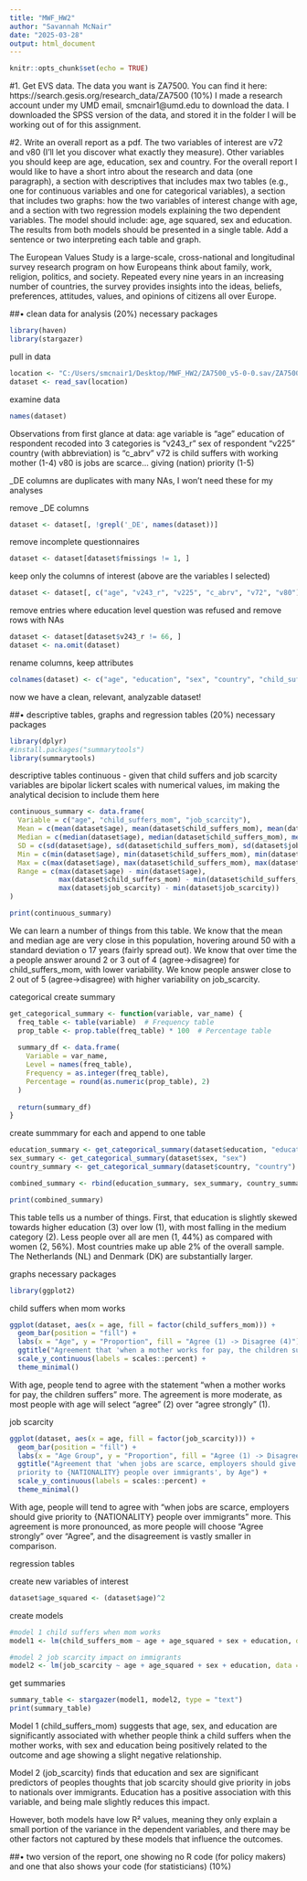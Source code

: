 ```yaml
---
title: "MWF_HW2"
author: "Savannah McNair"
date: "2025-03-28"
output: html_document
---
```


```r
knitr::opts_chunk$set(echo = TRUE)
```

#1. Get EVS data. The data you want is ZA7500. You can find it here: https://search.gesis.org/research_data/ZA7500 (10%)
I made a research account under my UMD email, smcnair1@umd.edu to download the data. I downloaded the SPSS version of the data, and stored it in the folder I will be working out of for this assignment.

#2. Write an overall report as a pdf.
The two variables of interest are v72 and v80 (I’ll let you discover what exactly they measure). Other variables
you should keep are age, education, sex and country. For the overall report I would like to have a short
intro about the research and data (one paragraph), a section with descriptives that includes max two tables
(e.g., one for continuous variables and one for categorical variables), a section that includes two graphs: how
the two variables of interest change with age, and a section with two regression models explaining the two
dependent variables. The model should include: age, age squared, sex and education. The results from both
models should be presented in a single table. Add a sentence or two interpreting each table and graph.

The European Values Study is a large-scale, cross-national and longitudinal survey research program on how Europeans think about family, work, religion, politics, and society. Repeated every nine years in an increasing number of countries, the survey provides insights into the ideas, beliefs, preferences, attitudes, values, and opinions of citizens all over Europe.

##• clean data for analysis (20%)
necessary packages
```r
library(haven)
library(stargazer)
```

pull in data 
```r
location <- "C:/Users/smcnair1/Desktop/MWF_HW2/ZA7500_v5-0-0.sav/ZA7500_v5-0-0.sav"
dataset <- read_sav(location)
```

examine data 
```r
names(dataset)
```

Observations from first glance at data:
age variable is "age"
education of respondent recoded into 3 categories is "v243_r"
sex of respondent "v225"
country (with abbreviation) is "c_abrv"
v72 is child suffers with working mother (1-4)
v80 is jobs are scarce... giving (nation) priority (1-5)

_DE columns are duplicates with many NAs, I won't need these for my analyses

remove _DE columns
```r
dataset <- dataset[, !grepl('_DE', names(dataset))]
```

remove incomplete questionnaires
```r
dataset <- dataset[dataset$fmissings != 1, ]
```

keep only the columns of interest (above are the variables I selected)
```r
dataset <- dataset[, c("age", "v243_r", "v225", "c_abrv", "v72", "v80")]
```

remove entries where education level question was refused and remove rows with NAs
```r
dataset <- dataset[dataset$v243_r != 66, ]
dataset <- na.omit(dataset)
```

rename columns, keep attributes
```r
colnames(dataset) <- c("age", "education", "sex", "country", "child_suffers_mom", "job_scarcity")
```

now we have a clean, relevant, analyzable dataset!

##• descriptive tables, graphs and regression tables (20%)
necessary packages
```r
library(dplyr)
#install.packages("summarytools")
library(summarytools)
```

descriptive tables
continuous - given that child suffers and job scarcity variables are bipolar lickert scales with numerical values, im making the analytical decision to include them here
```r
continuous_summary <- data.frame(
  Variable = c("age", "child_suffers_mom", "job_scarcity"),
  Mean = c(mean(dataset$age), mean(dataset$child_suffers_mom), mean(dataset$job_scarcity)),
  Median = c(median(dataset$age), median(dataset$child_suffers_mom), median(dataset$job_scarcity)),
  SD = c(sd(dataset$age), sd(dataset$child_suffers_mom), sd(dataset$job_scarcity)),
  Min = c(min(dataset$age), min(dataset$child_suffers_mom), min(dataset$job_scarcity)),
  Max = c(max(dataset$age), max(dataset$child_suffers_mom), max(dataset$job_scarcity)),
  Range = c(max(dataset$age) - min(dataset$age), 
            max(dataset$child_suffers_mom) - min(dataset$child_suffers_mom),
            max(dataset$job_scarcity) - min(dataset$job_scarcity))
)
```
```r
print(continuous_summary)
```
We can learn a number of things from this table. We know that the mean and median age are very close in this population, hovering around 50 with a standard deviation o 17 years (fairly spread out). We know that over time the a people answer around 2 or 3 out of 4 (agree->disagree) for child_suffers_mom, with lower variability. We know people answer close to 2 out of 5 (agree->disagree) with higher variability on job_scarcity. 

categorical 
create summary
```r
get_categorical_summary <- function(variable, var_name) {
  freq_table <- table(variable)  # Frequency table
  prop_table <- prop.table(freq_table) * 100  # Percentage table
  
  summary_df <- data.frame(
    Variable = var_name,
    Level = names(freq_table),
    Frequency = as.integer(freq_table),
    Percentage = round(as.numeric(prop_table), 2)
  )
  
  return(summary_df)
}
```

create summmary for each and append to one table
```r
education_summary <- get_categorical_summary(dataset$education, "education")
sex_summary <- get_categorical_summary(dataset$sex, "sex")
country_summary <- get_categorical_summary(dataset$country, "country")

combined_summary <- rbind(education_summary, sex_summary, country_summary)

print(combined_summary)
```

This table tells us a number of things. First, that education is slightly skewed towards higher education (3) over low (1), with most falling in the medium category (2). Less people over all are men (1, 44%) as compared with women (2, 56%). Most countries make up able 2% of the overall sample. The Netherlands (NL) and Denmark (DK) are substantially larger.

graphs
necessary packages
```r
library(ggplot2)
```

child suffers when mom works
```r
ggplot(dataset, aes(x = age, fill = factor(child_suffers_mom))) +
  geom_bar(position = "fill") +
  labs(x = "Age", y = "Proportion", fill = "Agree (1) -> Disagree (4)") +
  ggtitle("Agreement that 'when a mother works for pay, the children suffers', by Age") +
  scale_y_continuous(labels = scales::percent) +  
  theme_minimal()
```
With age, people tend to agree with the statement "when a mother works for pay, the children suffers" more. The agreement is more moderate, as most people with age will select "agree" (2) over "agree strongly" (1).

job scarcity
```r
ggplot(dataset, aes(x = age, fill = factor(job_scarcity))) +
  geom_bar(position = "fill") +
  labs(x = "Age Group", y = "Proportion", fill = "Agree (1) -> Disagree (5)") +
  ggtitle("Agreement that 'when jobs are scarce, employers should give 
  priority to {NATIONALITY} people over immigrants', by Age") +
  scale_y_continuous(labels = scales::percent) +
  theme_minimal()
```
With age, people will tend to agree with "when jobs are scarce, employers should give priority to {NATIONALITY} people over immigrants" more. This agreement is more pronounced, as more people will choose "Agree strongly" over "Agree", and the disagreement is vastly smaller in comparison.

regression tables

create new variables of interest
```r
dataset$age_squared <- (dataset$age)^2
```

create models
```r
#model 1 child suffers when mom works
model1 <- lm(child_suffers_mom ~ age + age_squared + sex + education, data = dataset)

#model 2 job scarcity impact on immigrants
model2 <- lm(job_scarcity ~ age + age_squared + sex + education, data = dataset)
```

get summaries
```r
summary_table <- stargazer(model1, model2, type = "text")
print(summary_table)
```
Model 1 (child_suffers_mom) suggests that age, sex, and education are significantly associated with whether people think a child suffers when the mother works, with sex and education being positively related to the outcome and age showing a slight negative relationship.

Model 2 (job_scarcity) finds that education and sex are significant predictors of peoples thoughts that job scarcity should give priority in jobs to nationals over immigrants. Education has a positive association with this variable, and being male slightly reduces this impact.

However, both models have low R² values, meaning they only explain a small portion of the variance in the dependent variables, and there may be other factors not captured by these models that influence the outcomes.

##• two version of the report, one showing no R code (for policy makers) and one that also shows your code (for statisticians) (10%)
